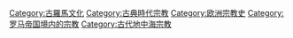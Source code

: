 [[Category:古羅馬文化|Category:古羅馬文化]]
[[Category:古典時代宗教|Category:古典時代宗教]]
[[Category:欧洲宗教史|Category:欧洲宗教史]]
[[Category:罗马帝国境内的宗教|Category:罗马帝国境内的宗教]]
[[Category:古代地中海宗教|Category:古代地中海宗教]]